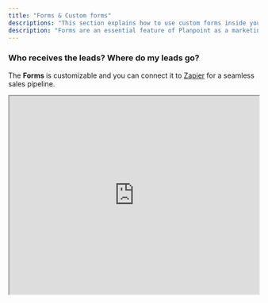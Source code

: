 ```yaml
---
title: "Forms & Custom forms"
descriptions: "This section explains how to use custom forms inside your plan viewer."
description: "Forms are an essential feature of Planpoint as a marketing software. Learn how to use and customize them."
---
```


### Who receives the leads? Where do my leads go?

The **Forms** is customizable and you can connect it to [Zapier](https://viewerdocs.planpoint.io/zapier) for a seamless sales pipeline.

<iframe src="https://streamable.com/e/m5iw7r" width="100%" height="400px" />

###

### How do custom forms work?

The **Custom Forms** feature allows you to add your own fields to the Lead Gen form of your plan viewer.

<iframe src="https://streamable.com/e/ndsoe9" width="100%" height="400px" />